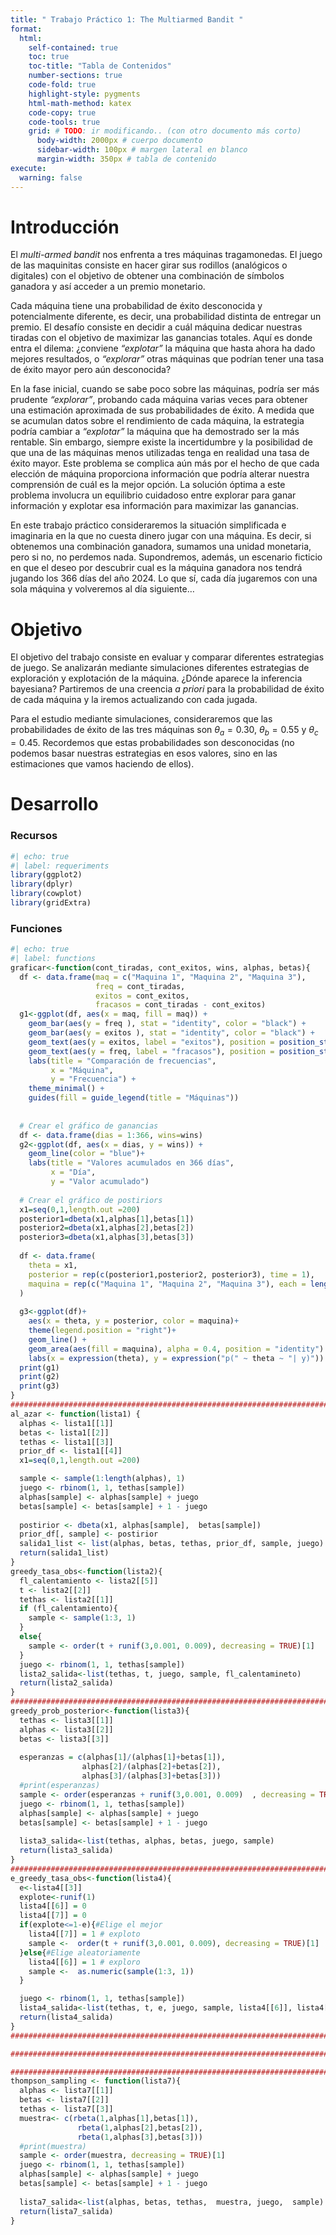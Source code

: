 ```yaml
---
title: " Trabajo Práctico 1: The Multiarmed Bandit "
format:
  html:
    self-contained: true
    toc: true
    toc-title: "Tabla de Contenidos"
    number-sections: true
    code-fold: true
    highlight-style: pygments
    html-math-method: katex
    code-copy: true
    code-tools: true
    grid: # TODO: ir modificando.. (con otro documento más corto)
      body-width: 2000px # cuerpo documento
      sidebar-width: 100px # margen lateral en blanco
      margin-width: 350px # tabla de contenido
execute:
  warning: false
---
```


# Introducción

El *multi-armed bandit* nos enfrenta a tres máquinas tragamonedas. El juego de las maquinitas consiste en hacer girar sus rodillos (analógicos o digitales) con el objetivo de obtener una combinación de símbolos ganadora y así acceder a un premio monetario.

Cada máquina tiene una probabilidad de éxito desconocida y potencialmente diferente, es decir, una probabilidad distinta de entregar un premio. El desafío consiste en decidir a cuál máquina dedicar nuestras tiradas con el objetivo de maximizar las ganancias totales. Aquí es donde entra el dilema: ¿conviene *"explotar"* la máquina que hasta ahora ha dado mejores resultados, o *"explorar"* otras máquinas que podrían tener una tasa de éxito mayor pero aún desconocida?

En la fase inicial, cuando se sabe poco sobre las máquinas, podría ser más prudente *"explorar"*, probando cada máquina varias veces para obtener una estimación aproximada de sus probabilidades de éxito. A medida que se acumulan datos sobre el rendimiento de cada máquina, la estrategia podría cambiar a *"explotar"* la máquina que ha demostrado ser la más rentable. Sin embargo, siempre existe la incertidumbre y la posibilidad de que una de las máquinas menos utilizadas tenga en realidad una tasa de éxito mayor. Este problema se complica aún más por el hecho de que cada elección de máquina proporciona información que podría alterar nuestra comprensión de cuál es la mejor opción. La solución óptima a este problema involucra un equilibrio cuidadoso entre explorar para ganar información y explotar esa información para maximizar las ganancias.

En este trabajo práctico consideraremos la situación simplificada e imaginaria en la que no cuesta dinero jugar con una máquina. Es decir, si obtenemos una combinación ganadora, sumamos una unidad monetaria, pero si no, no perdemos nada. Supondremos, además, un escenario ficticio en que el deseo por descubrir cual es la máquina ganadora nos tendrá jugando los 366 días del año 2024. Lo que sí, cada día jugaremos con una sola máquina y volveremos al día siguiente...

# Objetivo

El objetivo del trabajo consiste en evaluar y comparar diferentes estrategias de juego. Se analizarán mediante simulaciones diferentes estrategias de exploración y explotación de la máquina. ¿Dónde aparece la inferencia bayesiana? Partiremos de una creencia *a priori* para la probabilidad de éxito de cada máquina y la iremos actualizando con cada jugada.

Para el estudio mediante simulaciones, consideraremos que las probabilidades de éxito de las tres máquinas son $\theta_a = 0.30$, $\theta_b = 0.55$ y $\theta_c = 0.45$. Recordemos que estas probabilidades son desconocidas (no podemos basar nuestras estrategias en esos valores, sino en las estimaciones que vamos haciendo de ellos).

# Desarrollo

### Recursos

```r
#| echo: true
#| label: requeriments
library(ggplot2)
library(dplyr)
library(cowplot)
library(gridExtra)
```

### Funciones

```r
#| echo: true
#| label: functions
graficar<-function(cont_tiradas, cont_exitos, wins, alphas, betas){
  df <- data.frame(maq = c("Maquina 1", "Maquina 2", "Maquina 3"),
                   freq = cont_tiradas,
                   exitos = cont_exitos,
                   fracasos = cont_tiradas - cont_exitos)
  g1<-ggplot(df, aes(x = maq, fill = maq)) +
    geom_bar(aes(y = freq ), stat = "identity", color = "black") +
    geom_bar(aes(y = exitos ), stat = "identity", color = "black") +
    geom_text(aes(y = exitos, label = "exitos"), position = position_stack(vjust = 0.5)) +
    geom_text(aes(y = freq, label = "fracasos"), position = position_stack(vjust = 0.8)) +
    labs(title = "Comparación de frecuencias",
         x = "Máquina",
         y = "Frecuencia") +
    theme_minimal() +
    guides(fill = guide_legend(title = "Máquinas"))
  
  
  # Crear el gráfico de ganancias
  df <- data.frame(dias = 1:366, wins=wins)
  g2<-ggplot(df, aes(x = dias, y = wins)) +
    geom_line(color = "blue")+
    labs(title = "Valores acumulados en 366 días",
         x = "Día",
         y = "Valor acumulado")
  
  # Crear el gráfico de postiriors
  x1=seq(0,1,length.out =200)
  posterior1=dbeta(x1,alphas[1],betas[1])
  posterior2=dbeta(x1,alphas[2],betas[2])
  posterior3=dbeta(x1,alphas[3],betas[3])
  
  df <- data.frame(
    theta = x1,
    posterior = rep(c(posterior1,posterior2, posterior3), time = 1),
    maquina = rep(c("Maquina 1", "Maquina 2", "Maquina 3"), each = length(x1))
  )
  
  g3<-ggplot(df)+
    aes(x = theta, y = posterior, color = maquina)+
    theme(legend.position = "right")+
    geom_line() +
    geom_area(aes(fill = maquina), alpha = 0.4, position = "identity") +
    labs(x = expression(theta), y = expression("p(" ~ theta ~ "| y)"))
  print(g1)
  print(g2)
  print(g3)
}
##############################################################################
al_azar <- function(lista1) {
  alphas <- lista1[[1]]
  betas <- lista1[[2]]
  tethas <- lista1[[3]]
  prior_df <- lista1[[4]]
  x1=seq(0,1,length.out =200)

  sample <- sample(1:length(alphas), 1)
  juego <- rbinom(1, 1, tethas[sample])
  alphas[sample] <- alphas[sample] + juego
  betas[sample] <- betas[sample] + 1 - juego
  
  postirior <- dbeta(x1, alphas[sample],  betas[sample])
  prior_df[, sample] <- postirior
  salida1_list <- list(alphas, betas, tethas, prior_df, sample, juego)
  return(salida1_list)
}
greedy_tasa_obs<-function(lista2){
  fl_calentamiento <- lista2[[5]]
  t <- lista2[[2]]
  tethas <- lista2[[1]]
  if (fl_calentamiento){
    sample <- sample(1:3, 1)
  }
  else{
    sample <- order(t + runif(3,0.001, 0.009), decreasing = TRUE)[1]
  }
  juego <- rbinom(1, 1, tethas[sample])
  lista2_salida<-list(tethas, t, juego, sample, fl_calentamineto)
  return(lista2_salida)
}
##############################################################################
greedy_prob_posterior<-function(lista3){
  tethas <- lista3[[1]]
  alphas <- lista3[[2]]
  betas <- lista3[[3]]
  
  esperanzas = c(alphas[1]/(alphas[1]+betas[1]),
                alphas[2]/(alphas[2]+betas[2]),
                alphas[3]/(alphas[3]+betas[3]))
  #print(esperanzas)
  sample <- order(esperanzas + runif(3,0.001, 0.009)  , decreasing = TRUE)[1]
  juego <- rbinom(1, 1, tethas[sample])
  alphas[sample] <- alphas[sample] + juego
  betas[sample] <- betas[sample] + 1 - juego
  
  lista3_salida<-list(tethas, alphas, betas, juego, sample)
  return(lista3_salida)
}
##############################################################################
e_greedy_tasa_obs<-function(lista4){
  e<-lista4[[3]]
  explote<-runif(1)
  lista4[[6]] = 0
  lista4[[7]] = 0
  if(explote<=1-e){#Elige el mejor
    lista4[[7]] = 1 # exploto
    sample <-  order(t + runif(3,0.001, 0.009), decreasing = TRUE)[1]
  }else{#Elige aleatoriamente 
    lista4[[6]] = 1 # exploro
    sample <-  as.numeric(sample(1:3, 1))
  }

  juego <- rbinom(1, 1, tethas[sample])
  lista4_salida<-list(tethas, t, e, juego, sample, lista4[[6]], lista4[[7]])
  return(lista4_salida)
}
##############################################################################

##############################################################################

##############################################################################
thompson_sampling <- function(lista7){
  alphas <- lista7[[1]]
  betas <- lista7[[2]]
  tethas <- lista7[[3]]
  muestra<- c(rbeta(1,alphas[1],betas[1]), 
               rbeta(1,alphas[2],betas[2]), 
               rbeta(1,alphas[3],betas[3]))
  #print(muestra)
  sample <- order(muestra, decreasing = TRUE)[1]
  juego <- rbinom(1, 1, tethas[sample])
  alphas[sample] <- alphas[sample] + juego
  betas[sample] <- betas[sample] + 1 - juego
  
  lista7_salida<-list(alphas, betas, tethas,  muestra, juego,  sample)
  return(lista7_salida)
}
```
